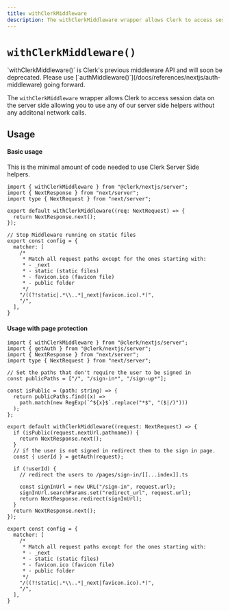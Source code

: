 ```yaml
---
title: withClerkMiddleware
description: The withClerkMiddleware wrapper allows Clerk to access session data on the server side allowing you to use any of our server side helpers without any additonal network calls.
---
```



# `withClerkMiddleware()`

<Callout type="warning">
  `withClerkMiddleware()` is Clerk's previous middleware API and will soon be deprecated. Please use [`authMiddleware()`](/docs/references/nextjs/auth-middleware) going forward.
</Callout>

The `withClerkMiddleware` wrapper allows Clerk to access session data on the server side allowing you to use any of our server side helpers without any additonal network calls.

## Usage

#### Basic usage

This is the minimal amount of code needed to use Clerk Server Side helpers.

```tsx filename="middleware.ts" copy
import { withClerkMiddleware } from "@clerk/nextjs/server";
import { NextResponse } from "next/server";
import type { NextRequest } from "next/server";

export default withClerkMiddleware((req: NextRequest) => {
  return NextResponse.next();
});

// Stop Middleware running on static files
export const config = {
  matcher: [
    /*
     * Match all request paths except for the ones starting with:
     * - _next
     * - static (static files)
     * - favicon.ico (favicon file)
     * - public folder
     */
    "/((?!static|.*\\..*|_next|favicon.ico).*)",
    "/",
  ],
}
```

#### Usage with page protection

```tsx filename="middleware.ts" copy
import { withClerkMiddleware } from "@clerk/nextjs/server";
import { getAuth } from "@clerk/nextjs/server";
import { NextResponse } from "next/server";
import type { NextRequest } from "next/server";

// Set the paths that don't require the user to be signed in
const publicPaths = ["/", "/sign-in*", "/sign-up*"];

const isPublic = (path: string) => {
  return publicPaths.find((x) =>
    path.match(new RegExp(`^${x}$`.replace("*$", "($|/)")))
  );
};

export default withClerkMiddleware((request: NextRequest) => {
  if (isPublic(request.nextUrl.pathname)) {
    return NextResponse.next();
  }
  // if the user is not signed in redirect them to the sign in page.
  const { userId } = getAuth(request);

  if (!userId) {
    // redirect the users to /pages/sign-in/[[...index]].ts

    const signInUrl = new URL("/sign-in", request.url);
    signInUrl.searchParams.set("redirect_url", request.url);
    return NextResponse.redirect(signInUrl);
  }
  return NextResponse.next();
});

export const config = {
  matcher: [
    /*
     * Match all request paths except for the ones starting with:
     * - _next
     * - static (static files)
     * - favicon.ico (favicon file)
     * - public folder
     */
    "/((?!static|.*\\..*|_next|favicon.ico).*)",
    "/",
  ],
}
```
